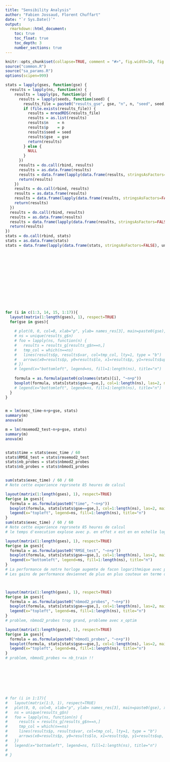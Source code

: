 ```yaml
---
title: "Sensibility Analysis"
author: "Fabien Jossaud, Florent Chuffart"
date: "`r Sys.Date()`"
output: 
  rmarkdown::html_document:
    toc: true
    toc_float: true
    toc_depth: 3
    number_sections: true
---
```



```r
knitr::opts_chunk$set(collapse=TRUE, comment = "#>", fig.width=10, fig.height=5, eval=TRUE, echo=FALSE, results="hide", show.warnings=FALSE)
source("common.R")
source("sa_params.R")
options(scipen=999)
```

```r
stats = lapply(gses, function(gse) { 
  results = lapply(ns, function(n) {
    results = lapply(ps, function(p) {
      results = lapply(seeds, function(seed) {
        results_file = paste0("results_gse", gse, "n", n, "seed", seed, "p", p,".rds")
        if (file.exists(results_file)) {
          results = mreadRDS(results_file)
          results = as.list(results)
          results$n    = n    
          results$p    = p    
          results$seed = seed 
          results$gse  = gse  
          return(results)
        } else {
          NULL
        }
      })
      results = do.call(rbind, results)
      results = as.data.frame(results)
      results = data.frame(lapply(data.frame(results, stringsAsFactors=FALSE), unlist), stringsAsFactors=FALSE)
      return(results)
    })
    results = do.call(rbind, results)
    results = as.data.frame(results)
    results = data.frame(lapply(data.frame(results, stringsAsFactors=FALSE), unlist), stringsAsFactors=FALSE)
    return(results)
  })
  results = do.call(rbind, results)
  results = as.data.frame(results)
  results = data.frame(lapply(data.frame(results, stringsAsFactors=FALSE), unlist), stringsAsFactors=FALSE)
  return(results)
})
stats = do.call(rbind, stats)
stats = as.data.frame(stats)
stats = data.frame(lapply(data.frame(stats, stringsAsFactors=FALSE), unlist), stringsAsFactors=FALSE)














for (i in c(1:3, 14, 15, 1:17)){
  layout(matrix(1:length(gses), 1), respect=TRUE)
  for(gse in gses){ 
  
    # plot(0, 0, col=0, xlab="p", ylab= names_res[3], main=paste0(gse), xlim=range(results_g$p), ylim=c(0, max(results_g$up)))
    # ns = unique(results_g$n)
    # foo = lapply(ns, function(n) {
    #   results = results_g[results_g$n==n,]
    #   tmp_col = which(n==ns)
    #   lines(results$p, results$var, col=tmp_col, lty=1, type = "b")
    #   arrows(x0=results$p, y0=results$lo, x1=results$p, y1=results$up, code=3, angle=90, length = 0.03, col=tmp_col, lwd=2)
    # })
    # legend(x="bottomleft", legend=ns, fill=1:length(ns), title="n")
    
    formula = as.formula(paste0(colnames(stats)[i], "~n+p"))
    boxplot(formula, stats[stats$gse==gse,], col=1:length(ns), las=2, main=gse)
    # legend(x="bottomleft", legend=ns, fill=1:length(ns), title="n")
  }
}


m = lm(exec_time~n+p+gse, stats)
summary(m)
anova(m)

m = lm(rmsemod2_test~n+p+gse, stats)
summary(m)
anova(m)


stats$time = stats$exec_time / 60
stats$RMSE_test = stats$rmsemod2_test
stats$nb_probes = stats$nbmod2_probes
stats$nb_probes = stats$nbmod1_probes


sum(stats$exec_time) / 60 / 60
# Note cette experience reprsnete 85 heures de calcul

layout(matrix(1:length(gses), 1), respect=TRUE)
for(gse in gses){ 
  formula = as.formula(paste0("time", "~n+p"))
  boxplot(formula, stats[stats$gse==gse,], col=1:length(ns), las=2, main=gse)
  legend(x="topleft", legend=ns, fill=1:length(ns), title="n")
}
sum(stats$exec_time) / 60 / 60
# Note cette experience reprsnete 85 heures de calcul
# le temps d'execution explose avec p. en effet x est en en echelle log et malgré cela exec_time augmente de facon "exponetielle".

layout(matrix(1:length(gses), 1), respect=TRUE)
for(gse in gses){ 
  formula = as.formula(paste0("RMSE_test", "~n+p"))
  boxplot(formula, stats[stats$gse==gse,], col=1:length(ns), las=2, main=gse)
  legend(x="bottomleft", legend=ns, fill=1:length(ns), title="n")
}
# La performance de notre horloge augemte de facon logarithmique avec p(x en echelle log). 
# Les gains de performance deviennet de plus en plus couteux en terme de p.



layout(matrix(1:length(gses), 1), respect=TRUE)
for(gse in gses){ 
  formula = as.formula(paste0("nbmod2_probes", "~n+p"))
  boxplot(formula, stats[stats$gse==gse,], col=1:length(ns), las=2, main=gse)
  legend(x="topleft", legend=ns, fill=1:length(ns), title="n")
}
# problem, nbmod2_probes trop grand, probleme avec x_optim

layout(matrix(1:length(gses), 1), respect=TRUE)
for(gse in gses){ 
  formula = as.formula(paste0("nbmod1_probes", "~n+p"))
  boxplot(formula, stats[stats$gse==gse,], col=1:length(ns), las=2, main=gse)
  legend(x="topleft", legend=ns, fill=1:length(ns), title="n")
} 
# problem, nbmod1_probes <= nb_train !! 








# for (i in 1:17){
#   layout(matrix(1:3, 1), respect=TRUE)
#   plot(0, 0, col=0, xlab="p", ylab= names_res[3], main=paste0(gse), xlim=range(results_g$p), ylim=c(0, max(results_g$up)))
#   ns = unique(results_g$n)
#   foo = lapply(ns, function(n) {
#     results = results_g[results_g$n==n,]
#     tmp_col = which(n==ns)
#     lines(results$p, results$var, col=tmp_col, lty=1, type = "b")
#     arrows(x0=results$p, y0=results$lo, x1=results$p, y1=results$up, code=3, angle=90, length = 0.03, col=tmp_col, lwd=2)
#   })
#   legend(x="bottomleft", legend=ns, fill=1:length(ns), title="n")
#
# }

```
